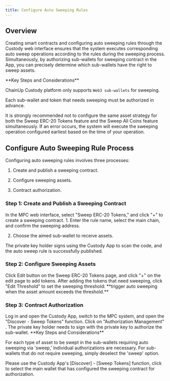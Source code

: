 ```yaml
---
title: Configure Auto Sweeping Rules
---
```


##  Overview
Creating smart contracts and configuring auto sweeping rules through the Custody web interface ensures that the system executes corresponding auto sweep operations according to the rules during the sweeping process. Simultaneously, by authorizing sub-wallets for sweeping contract in the App, you can precisely determine which sub-wallets have the right to sweep assets.

<Warning>
**Key Steps and Considerations**

ChainUp Custody platform only supports `Web3 sub-wallets` for sweeping.

Each sub-wallet and token that needs sweeping must be authorized in advance.

It is strongly recommended not to configure the same asset strategy for both the Sweep ERC-20 Tokens feature and the Sweep All Coins feature simultaneously. If an error occurs, the system will execute the sweeping operation configured earliest based on the time of your operation.
</Warning>

##  Configure Auto Sweeping Rule Process

Configuring auto sweeping rules involves three processes:

1. Create and publish a sweeping contract.

2. Configure sweeping assets.

3. Contract authorization.

###  Step 1: Create and Publish a Sweeping Contract

<Steps>
<Step title="Create and Publish a Sweeping Contract">
    In the MPC web interface, select "Sweep ERC-20 Tokens," and click "+" to create a sweeping contract.
</Step>
<Step title="Edit Auto Sweep Rules">
   1. Enter the rule name, select the main chain, and confirm the sweeping address.

   2. Choose the aimed sub-wallet to receive assets.
</Step>
<Step title="Sign and Publish the Contract">
    The private key holder signs using the Custody App to scan the code, and the auto sweep rule is successfully published.
</Step>
</Steps>

###  Step 2: Configure Sweeping Assets

<Steps>
<Step title="Edit Sweeping Threshold">
    Click Edit button on the Sweep ERC-20 Tokens page, and click "+" on the edit page to add tokens.
</Step>
<Step title="Edit Sweeping Threshold">
    After adding the tokens that need sweeping, click "Edit Threshold" to set the sweeping threshold: **trigger auto sweeping when the asset amount exceeds the threshold.**
</Step>
</Steps>

###  Step 3: Contract Authorization

<Steps>
<Step title="Open Sweep Tokens Feature">
    Log in and open the Custody App, switch to the MPC system, and open the "Discover - Sweep Tokens" function.
</Step>
<Step title="Authorization Management">
   Click on "Authorization Management" . The private key holder needs to sign with the private key to authorize the sub-wallet.

  <Warning>
**Key Steps and Considerations**

For each type of asset to be swept in the sub-wallets requiring auto sweeping via 'sweep,' individual authorizations are necessary. For sub-wallets that do not require sweeping, simply deselect the 'sweep' option.

Please use the Custody App's [Discover] - [Sweep Tokens] function, click to select the main wallet that has configured the sweeping contract for authorization.
</Warning>

</Step>

</Steps>
